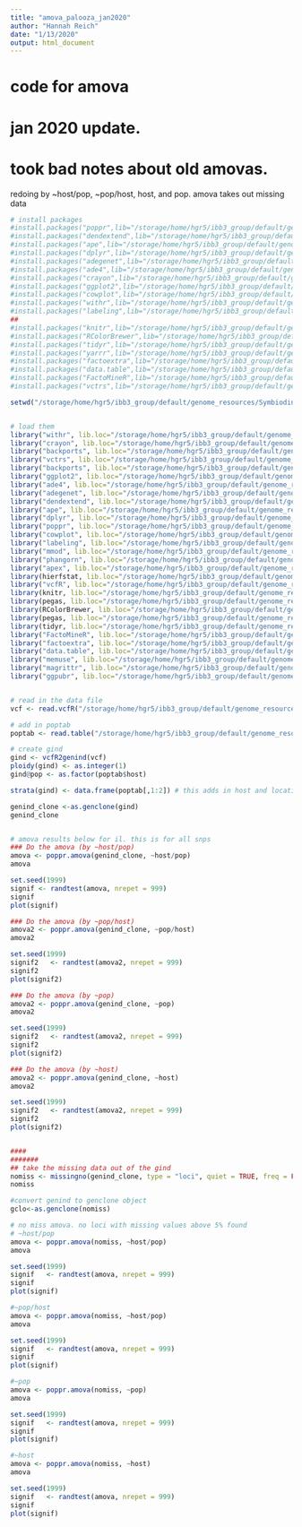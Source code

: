 ```yaml
---
title: "amova_palooza_jan2020"
author: "Hannah Reich"
date: "1/13/2020"
output: html_document
---
```

# code for amova
# jan 2020 update.
# took bad notes about old amovas.
redoing by ~host/pop, ~pop/host, host, and pop. amova takes out missing data


```r
# install packages
#install.packages("poppr",lib="/storage/home/hgr5/ibb3_group/default/genome_resources/Symbiodinium/S.fitti/R/", repos="https://CRAN.R-project.org/")
#install.packages("dendextend",lib="/storage/home/hgr5/ibb3_group/default/genome_resources/Symbiodinium/S.fitti/R/", repos="https://CRAN.R-project.org/")
#install.packages("ape",lib="/storage/home/hgr5/ibb3_group/default/genome_resources/Symbiodinium/S.fitti/R/", repos="https://CRAN.R-project.org/")
#install.packages("dplyr",lib="/storage/home/hgr5/ibb3_group/default/genome_resources/Symbiodinium/S.fitti/R/", repos="https://CRAN.R-project.org/")
#install.packages("adegenet",lib="/storage/home/hgr5/ibb3_group/default/genome_resources/Symbiodinium/S.fitti/R/", repos="https://CRAN.R-project.org/")
#install.packages("ade4",lib="/storage/home/hgr5/ibb3_group/default/genome_resources/Symbiodinium/S.fitti/R/", repos="https://CRAN.R-project.org/")
#install.packages("crayon",lib="/storage/home/hgr5/ibb3_group/default/genome_resources/Symbiodinium/S.fitti/R/", repos="https://CRAN.R-project.org/")
#install.packages("ggplot2",lib="/storage/home/hgr5/ibb3_group/default/genome_resources/Symbiodinium/S.fitti/R/", repos="https://CRAN.R-project.org/")
#install.packages("cowplot",lib="/storage/home/hgr5/ibb3_group/default/genome_resources/Symbiodinium/S.fitti/R/", repos="https://CRAN.R-project.org/")
#install.packages("withr",lib="/storage/home/hgr5/ibb3_group/default/genome_resources/Symbiodinium/S.fitti/R/", repos="https://CRAN.R-project.org/")
#install.packages("labeling",lib="/storage/home/hgr5/ibb3_group/default/genome_resources/Symbiodinium/S.fitti/R/", repos="https://CRAN.R-project.org/")
##
#install.packages("knitr",lib="/storage/home/hgr5/ibb3_group/default/genome_resources/Symbiodinium/S.fitti/R/", repos="https://CRAN.R-project.org/")
#install.packages("RColorBrewer",lib="/storage/home/hgr5/ibb3_group/default/genome_resources/Symbiodinium/S.fitti/R/", repos="https://CRAN.R-project.org/")
#install.packages("tidyr",lib="/storage/home/hgr5/ibb3_group/default/genome_resources/Symbiodinium/S.fitti/R/", repos="https://CRAN.R-project.org/")
#install.packages("yarrr",lib="/storage/home/hgr5/ibb3_group/default/genome_resources/Symbiodinium/S.fitti/R/", repos="https://CRAN.R-project.org/")
#install.packages("factoextra",lib="/storage/home/hgr5/ibb3_group/default/genome_resources/Symbiodinium/S.fitti/R/", repos="https://CRAN.R-project.org/")
#install.packages("data.table",lib="/storage/home/hgr5/ibb3_group/default/genome_resources/Symbiodinium/S.fitti/R/", repos="https://CRAN.R-project.org/")
#install.packages("FactoMineR",lib="/storage/home/hgr5/ibb3_group/default/genome_resources/Symbiodinium/S.fitti/R/", repos="https://CRAN.R-project.org/")
#install.packages("vctrs",lib="/storage/home/hgr5/ibb3_group/default/genome_resources/Symbiodinium/S.fitti/R/", repos="https://CRAN.R-project.org/")

setwd("/storage/home/hgr5/ibb3_group/default/genome_resources/Symbiodinium/S.fitti/R/")


# load them
library("withr", lib.loc="/storage/home/hgr5/ibb3_group/default/genome_resources/Symbiodinium/S.fitti/R/")
library("crayon", lib.loc="/storage/home/hgr5/ibb3_group/default/genome_resources/Symbiodinium/S.fitti/R/")
library("backports", lib.loc="/storage/home/hgr5/ibb3_group/default/genome_resources/Symbiodinium/S.fitti/R/")
library("vctrs", lib.loc="/storage/home/hgr5/ibb3_group/default/genome_resources/Symbiodinium/S.fitti/R/")
library("backports", lib.loc="/storage/home/hgr5/ibb3_group/default/genome_resources/Symbiodinium/S.fitti/R/")
library("ggplot2", lib.loc="/storage/home/hgr5/ibb3_group/default/genome_resources/Symbiodinium/S.fitti/R/")
library("ade4", lib.loc="/storage/home/hgr5/ibb3_group/default/genome_resources/Symbiodinium/S.fitti/R/")
library("adegenet", lib.loc="/storage/home/hgr5/ibb3_group/default/genome_resources/Symbiodinium/S.fitti/R/")
library("dendextend", lib.loc="/storage/home/hgr5/ibb3_group/default/genome_resources/Symbiodinium/S.fitti/R/")
library("ape", lib.loc="/storage/home/hgr5/ibb3_group/default/genome_resources/Symbiodinium/S.fitti/R/")
library("dplyr", lib.loc="/storage/home/hgr5/ibb3_group/default/genome_resources/Symbiodinium/S.fitti/R/")
library("poppr", lib.loc="/storage/home/hgr5/ibb3_group/default/genome_resources/Symbiodinium/S.fitti/R/")
library("cowplot", lib.loc="/storage/home/hgr5/ibb3_group/default/genome_resources/Symbiodinium/S.fitti/R/")
library("labeling", lib.loc="/storage/home/hgr5/ibb3_group/default/genome_resources/Symbiodinium/S.fitti/R/")
library("mmod", lib.loc="/storage/home/hgr5/ibb3_group/default/genome_resources/Symbiodinium/S.fitti/R/")
library("phangorn", lib.loc="/storage/home/hgr5/ibb3_group/default/genome_resources/Symbiodinium/S.fitti/R/")
library("apex", lib.loc="/storage/home/hgr5/ibb3_group/default/genome_resources/Symbiodinium/S.fitti/R/")
library(hierfstat, lib.loc="/storage/home/hgr5/ibb3_group/default/genome_resources/Symbiodinium/S.fitti/R/")
library("vcfR", lib.loc="/storage/home/hgr5/ibb3_group/default/genome_resources/Symbiodinium/S.fitti/R/")
library(knitr, lib.loc="/storage/home/hgr5/ibb3_group/default/genome_resources/Symbiodinium/S.fitti/R/")
library(pegas, lib.loc="/storage/home/hgr5/ibb3_group/default/genome_resources/Symbiodinium/S.fitti/R/")
library(RColorBrewer, lib.loc="/storage/home/hgr5/ibb3_group/default/genome_resources/Symbiodinium/S.fitti/R/")
library(pegas, lib.loc="/storage/home/hgr5/ibb3_group/default/genome_resources/Symbiodinium/S.fitti/R/")
library(tidyr, lib.loc="/storage/home/hgr5/ibb3_group/default/genome_resources/Symbiodinium/S.fitti/R/")
library("FactoMineR", lib.loc="/storage/home/hgr5/ibb3_group/default/genome_resources/Symbiodinium/S.fitti/R/")
library("factoextra", lib.loc="/storage/home/hgr5/ibb3_group/default/genome_resources/Symbiodinium/S.fitti/R/")
library("data.table", lib.loc="/storage/home/hgr5/ibb3_group/default/genome_resources/Symbiodinium/S.fitti/R/")
library("memuse", lib.loc="/storage/home/hgr5/ibb3_group/default/genome_resources/Symbiodinium/S.fitti/R/")
library("magrittr", lib.loc="/storage/home/hgr5/ibb3_group/default/genome_resources/Symbiodinium/S.fitti/R/")
library("ggpubr", lib.loc="/storage/home/hgr5/ibb3_group/default/genome_resources/Symbiodinium/S.fitti/R/")


# read in the data file
vcf <- read.vcfR("/storage/home/hgr5/ibb3_group/default/genome_resources/Symbiodinium/S.fitti/newsamples_092018/mm80_nov18/contam_removal_08082019/hq_nocontam_rename_aug19.vcf")

# add in poptab
poptab <- read.table("/storage/home/hgr5/ibb3_group/default/genome_resources/Symbiodinium/S.fitti/newsamples_092018/mm80_nov18/contam_removal_08082019/poptab.txt", header = T)

# create gind
gind <- vcfR2genind(vcf)
ploidy(gind) <- as.integer(1)
gind@pop <- as.factor(poptab$host)

strata(gind) <- data.frame(poptab[,1:2]) # this adds in host and location as an identifier. can add in multiple variables

genind_clone <-as.genclone(gind)
genind_clone


# amova results below for il. this is for all snps
### Do the amova (by ~host/pop)
amova <- poppr.amova(genind_clone, ~host/pop)
amova

set.seed(1999)
signif <- randtest(amova, nrepet = 999)
signif
plot(signif)

### Do the amova (by ~pop/host)
amova2 <- poppr.amova(genind_clone, ~pop/host)
amova2

set.seed(1999)
signif2   <- randtest(amova2, nrepet = 999)
signif2
plot(signif2)

### Do the amova (by ~pop)
amova2 <- poppr.amova(genind_clone, ~pop)
amova2

set.seed(1999)
signif2   <- randtest(amova2, nrepet = 999)
signif2
plot(signif2)

### Do the amova (by ~host)
amova2 <- poppr.amova(genind_clone, ~host)
amova2

set.seed(1999)
signif2   <- randtest(amova2, nrepet = 999)
signif2
plot(signif2)


####
#######
## take the missing data out of the gind
nomiss <- missingno(genind_clone, type = "loci", quiet = TRUE, freq = FALSE)
nomiss

#convert genind to genclone object
gclo<-as.genclone(nomiss)

# no miss amova. no loci with missing values above 5% found
# ~host/pop
amova <- poppr.amova(nomiss, ~host/pop)
amova

set.seed(1999)
signif   <- randtest(amova, nrepet = 999)
signif
plot(signif)

#~pop/host
amova <- poppr.amova(nomiss, ~host/pop)
amova

set.seed(1999)
signif   <- randtest(amova, nrepet = 999)
signif
plot(signif)

#~pop
amova <- poppr.amova(nomiss, ~pop)
amova

set.seed(1999)
signif   <- randtest(amova, nrepet = 999)
signif
plot(signif)

#~host
amova <- poppr.amova(nomiss, ~host)
amova

set.seed(1999)
signif   <- randtest(amova, nrepet = 999)
signif
plot(signif)


```



